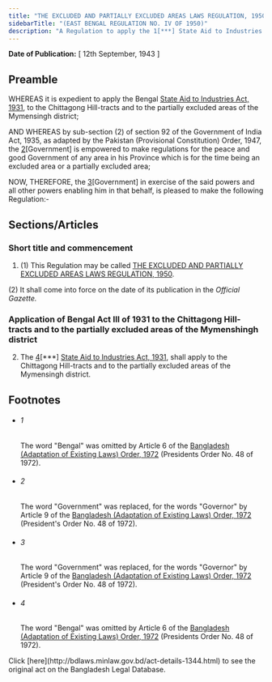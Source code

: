 ```yaml
---
title: "THE EXCLUDED AND PARTIALLY EXCLUDED AREAS LAWS REGULATION, 1950"
sidebarTitle: "(EAST BENGAL REGULATION NO. IV OF 1950)"
description: "A Regulation to apply the 1[***] State Aid to Industries Act, 1931, to the Chittagong Hill-tracts and to the partially excluded areas of the Mymensingh district."
---
```


**Date of Publication:** [ 12th September, 1943 ]

## Preamble

WHEREAS it is expedient to apply the Bengal [State Aid to Industries Act, 1931](/laws/volume-8/act-154 "State Aid to Industries Act, 1931"), to the Chittagong Hill-tracts and to the partially excluded areas of the Mymensingh district;

AND WHEREAS by sub-section (2) of section 92 of the Government of India Act, 1935, as adapted by the Pakistan (Provisional Constitution) Order, 1947, the [2](1)[Government] is empowered to make regulations for the peace and good Government of any area in his Province which is for the time being an excluded area or a partially excluded area;

NOW, THEREFORE, the [3](2)[Government] in exercise of the said powers and all other powers enabling him in that behalf, is pleased to make the following Regulation:-

## Sections/Articles

### Short title and commencement

1. (1) This Regulation may be called [THE EXCLUDED AND PARTIALLY EXCLUDED AREAS LAWS REGULATION, 1950](/laws/volume-10/act-1344 "THE EXCLUDED AND PARTIALLY EXCLUDED AREAS LAWS REGULATION, 1950").

(2) It shall come into force on the date of its publication in the _Official Gazette._

### Application of Bengal Act III of 1931 to the Chittagong Hill- tracts and to the partially excluded areas of the Mymenshingh district

2. The [4](1)[\*\*\*] [State Aid to Industries Act, 1931](/laws/volume-8/act-154 "State Aid to Industries Act, 1931"), shall apply to the Chittagong Hill-tracts and to the partially excluded areas of the Mymensingh district.

## Footnotes

- ###### 1

  The word "Bengal" was omitted by Article 6 of the [Bangladesh (Adaptation of Existing Laws) Order, 1972](/laws/volume-15/act-388 "Bangladesh (Adaptation of Existing Laws) Order, 1972 ") (Presidents Order No. 48 of 1972).

- ###### 2

  The word "Government" was replaced, for the words "Governor" by Article 9 of the [Bangladesh (Adaptation of Existing Laws) Order, 1972](/laws/volume-15/act-388 "Bangladesh (Adaptation of Existing Laws) Order, 1972 ") (President's Order No. 48 of 1972).

- ###### 3

  The word "Government" was replaced, for the words "Governor" by Article 9 of the [Bangladesh (Adaptation of Existing Laws) Order, 1972](/laws/volume-15/act-388 "Bangladesh (Adaptation of Existing Laws) Order, 1972 ") (President's Order No. 48 of 1972).

- ###### 4

  The word "Bengal" was omitted by Article 6 of the [Bangladesh (Adaptation of Existing Laws) Order, 1972](/laws/volume-15/act-388 "Bangladesh (Adaptation of Existing Laws) Order, 1972 ") (Presidents Order No. 48 of 1972).

<Note>
  Click [here](http://bdlaws.minlaw.gov.bd/act-details-1344.html) to see the original act on the Bangladesh Legal Database.
</Note>
